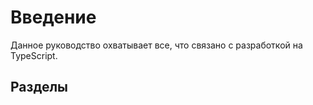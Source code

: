 
# Введение

Данное руководство охватывает все, что связано с разработкой на TypeScript.

## Разделы

<Cards>
  <Card
    title="TypeScript Style Guide"
    href="/typescript-style-guide"
  />
  <Card
    title="Angular Style Guide"
    href="/angular-style-guide"
  />
  <Card
    title="Объектно-ориентированное программирование"
    href="/oop"
  />
  <Card
    title="SOLID"
    href="/solid"
  />
  <Card
    title="Паттерны"
    href="/patterns"
  />
  <Card
    title="Структуры данных и алгоритмы"
    href="/algorithms"
  />
</Cards>
